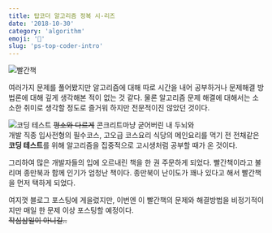 ```yaml
---
title: 탑코더 알고리즘 정복 시-리즈
date: '2018-10-30'
category: 'algorithm'
emoji: '🧩'
slug: 'ps-top-coder-intro'
---
```


![빨간책](B9653641350_l.jpg)

여러가지 문제를 풀어봤지만 알고리즘에 대해 따로 시간을 내어 공부하거나 문제해결 방법론에 대해 깊게 생각해본 적이 없는 것 같다.
물론 알고리즘 문제 해결에 대해서는 소소한 취미로 생각할 정도로 즐거워 하지만 전문적이진 않았던 것이다.  

![코딩 테스트](SAM_8525.jpg)
~~평소와 다르게~~ 콘크리트마냥 굳어버린 내 두뇌와  
개발 직종 입사전형의 필수코스, 고오급 코스요리 식당의 메인요리를 먹기 전 전채같은 **코딩 테스트**를 위해 알고리즘을 집중적으로 고시생처럼 공부할 때가 온 것이다.

그리하여 많은 개발자들의 입에 오르내린 책을 한 권 주문하게 되었다.
빨간책이라고 불리며 종만북과 함께 인기가 엄청난 책이다. 종만북이 난이도가 꽤나 있다고 해서 빨간책을 먼저 택하게 되었다.

여지껏 블로그 포스팅에 게을렀지만, 이번엔 이 빨간책의 문제와 해결방법을 비정기적이지만 매일 한 문제 이상 포스팅할 예정이다.  
~~작심삼일이 아니길..~~
